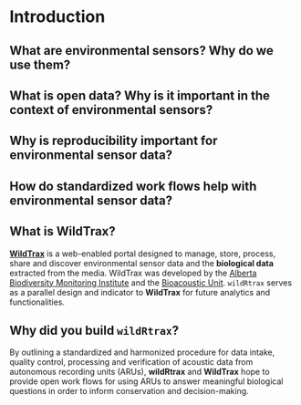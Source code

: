 # Introduction

## What are environmental sensors? Why do we use them?

## What is open data? Why is it important in the context of environmental sensors?

## Why is reproducibility important for environmental sensor data?

## How do standardized work flows help with environmental sensor data?

## What is **WildTrax**?

[**WildTrax**](https://www.wildtrax.ca) is a web-enabled portal designed to manage, store, process, share and discover environmental sensor data and the  **biological data** extracted from the media. WildTrax was developed by the [Alberta Biodiversity Monitoring Institute](https://abmi.ca) and the [Bioacoustic Unit](https://bioacoustic.abmi.ca). `wildRtrax` serves as a parallel design and indicator to **WildTrax** for future analytics and functionalities.

## Why did you build `wildRtrax`?

By outlining a standardized and harmonized procedure for data intake, quality control, processing and verification of acoustic data from autonomous recording units (ARUs), **wildRtrax** and **WildTrax** hope to provide open work flows for using ARUs to answer meaningful biological questions in order to inform conservation and decision-making.


